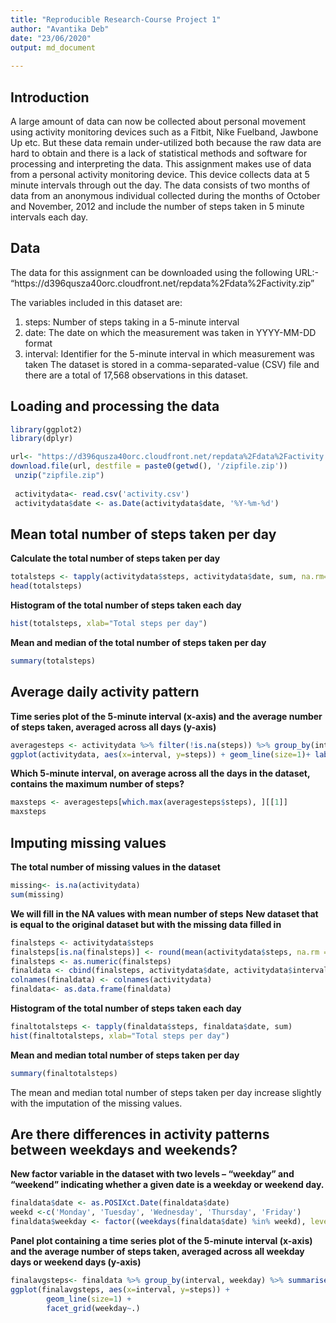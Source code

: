 ```yaml
---
title: "Reproducible Research-Course Project 1"
author: "Avantika Deb"
date: "23/06/2020"
output: md_document
    
---
```

## Introduction

A large amount of data can now be collected about personal movement using activity monitoring devices such as a Fitbit, Nike Fuelband, Jawbone Up etc. But these data remain under-utilized both because the raw data are hard to obtain and there is a lack of statistical methods and software for processing and interpreting the data.
This assignment makes use of data from a personal activity monitoring device. This device collects data at 5 minute intervals through out the day. The data consists of two months of data from an anonymous individual collected during the months of October and November, 2012 and include the number of steps taken in 5 minute intervals each day.

## Data

The data for this assignment can be downloaded using the following URL:- "https://d396qusza40orc.cloudfront.net/repdata%2Fdata%2Factivity.zip"

The variables included in this dataset are:

1. steps: Number of steps taking in a 5-minute interval
2. date: The date on which the measurement was taken in YYYY-MM-DD format
3. interval: Identifier for the 5-minute interval in which measurement was taken
The dataset is stored in a comma-separated-value (CSV) file and there are a total of 17,568 observations in this dataset.

## Loading and processing the data
```r
library(ggplot2)
library(dplyr)
```
```r
url<- "https://d396qusza40orc.cloudfront.net/repdata%2Fdata%2Factivity.zip"
download.file(url, destfile = paste0(getwd(), '/zipfile.zip'))
 unzip("zipfile.zip")
 
 activitydata<- read.csv('activity.csv')
 activitydata$date <- as.Date(activitydata$date, '%Y-%m-%d')
```
## Mean total number of steps taken per day

**Calculate the total number of steps taken per day**
```r
totalsteps <- tapply(activitydata$steps, activitydata$date, sum, na.rm=T)
head(totalsteps)
```
**Histogram of the total number of steps taken each day**
```r
hist(totalsteps, xlab="Total steps per day")
```

**Mean and median of the total number of steps taken per day**
```r
summary(totalsteps)
```

## Average daily activity pattern

**Time series plot of the 5-minute interval (x-axis) and the average number of steps taken, averaged across all days (y-axis)**
```r
averagesteps <- activitydata %>% filter(!is.na(steps)) %>% group_by(interval) %>% summarize(steps = mean(steps))
ggplot(activitydata, aes(x=interval, y=steps)) + geom_line(size=1)+ labs(x = "Interval", y = "Average steps per day")
```

**Which 5-minute interval, on average across all the days in the dataset, contains the maximum number of steps?**

```r
maxsteps <- averagesteps[which.max(averagesteps$steps), ][[1]]
maxsteps
```
## Imputing missing values

**The total number of missing values in the dataset**
```r
missing<- is.na(activitydata)
sum(missing)
```
**We will fill in the NA values with mean number of steps**
**New dataset that is equal to the original dataset but with the missing data filled in**

```r
finalsteps <- activitydata$steps
finalsteps[is.na(finalsteps)] <- round(mean(activitydata$steps, na.rm = T))
finalsteps <- as.numeric(finalsteps)
finaldata <- cbind(finalsteps, activitydata$date, activitydata$interval)
colnames(finaldata) <- colnames(activitydata)
finaldata<- as.data.frame(finaldata)
```

**Histogram of the total number of steps taken each day**
```r
finaltotalsteps <- tapply(finaldata$steps, finaldata$date, sum)
hist(finaltotalsteps, xlab="Total steps per day")
```

**Mean and median total number of steps taken per day**

```r
summary(finaltotalsteps)
```
The mean and median total number of steps taken per day increase slightly with the imputation of the missing values.

## Are there differences in activity patterns between weekdays and weekends?


**New factor variable in the dataset with two levels – “weekday” and “weekend” indicating whether a given date is a weekday or weekend day.**

```r
finaldata$date <- as.POSIXct.Date(finaldata$date)
weekd <-c('Monday', 'Tuesday', 'Wednesday', 'Thursday', 'Friday')
finaldata$weekday <- factor((weekdays(finaldata$date) %in% weekd), levels = c(FALSE, TRUE), labels = c('weekend', 'weekday'))
```

**Panel plot containing a time series plot of the 5-minute interval (x-axis) and the average number of steps taken, averaged across all weekday days or weekend days (y-axis)**

```r
finalavgsteps<- finaldata %>% group_by(interval, weekday) %>% summarise(steps = mean(steps))
ggplot(finalavgsteps, aes(x=interval, y=steps)) +
        geom_line(size=1) + 
        facet_grid(weekday~.)
```
